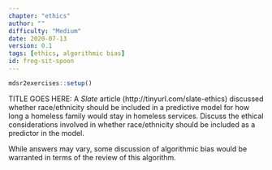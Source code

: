 ```yaml
---
chapter: "ethics"
author: ""
difficulty: "Medium"
date: 2020-07-13 
version: 0.1
tags: [ethics, algorithmic bias]
id: frog-sit-spoon
---
```


```r
mdsr2exercises::setup()
```

TITLE GOES HERE: A *Slate* article (http://tinyurl.com/slate-ethics) discussed whether race/ethnicity should be included in a predictive model for how long a homeless family would stay in 
homeless services.  Discuss the ethical considerations involved in whether race/ethnicity should be included as a predictor in the model.


  <!--begin-answer-->
While answers may vary, some discussion of algorithmic bias would be warranted in terms of the review of this algorithm.
  <!--end-answer-->
